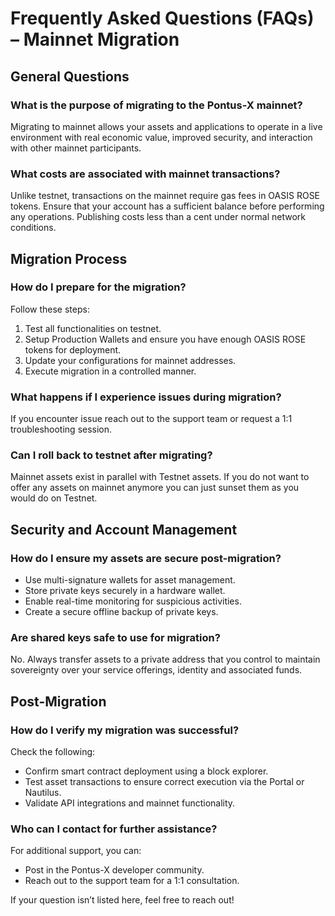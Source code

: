 # Frequently Asked Questions (FAQs) – Mainnet Migration

## General Questions

### What is the purpose of migrating to the Pontus-X mainnet?
Migrating to mainnet allows your assets and applications to operate in a live environment with real economic value, improved security, and interaction with other mainnet participants.

### What costs are associated with mainnet transactions?
Unlike testnet, transactions on the mainnet require gas fees in OASIS ROSE tokens. Ensure that your account has a sufficient balance before performing any operations. Publishing costs less than a cent under normal network conditions.

## Migration Process

### How do I prepare for the migration?
Follow these steps:
1. Test all functionalities on testnet.
2. Setup Production Wallets and ensure you have enough OASIS ROSE tokens for deployment.
4. Update your configurations for mainnet addresses.
5. Execute migration in a controlled manner.

### What happens if I experience issues during migration?
If you encounter issue reach out to the support team or request a 1:1 troubleshooting session.

### Can I roll back to testnet after migrating?
Mainnet assets exist in parallel with Testnet assets. If you do not want to offer any assets on mainnet anymore you can just sunset them as you would do on Testnet.

## Security and Account Management

### How do I ensure my assets are secure post-migration?
- Use multi-signature wallets for asset management.
- Store private keys securely in a hardware wallet.
- Enable real-time monitoring for suspicious activities.
- Create a secure offline backup of private keys.

### Are shared keys safe to use for migration?
No. Always transfer assets to a private address that you control to maintain sovereignty over your service offerings, identity and associated funds.

## Post-Migration

### How do I verify my migration was successful?
Check the following:
- Confirm smart contract deployment using a block explorer.
- Test asset transactions to ensure correct execution via the Portal or Nautilus.
- Validate API integrations and mainnet functionality.

### Who can I contact for further assistance?
For additional support, you can:
- Post in the Pontus-X developer community.
- Reach out to the support team for a 1:1 consultation.

If your question isn’t listed here, feel free to reach out!
